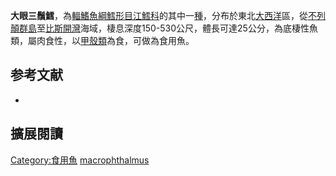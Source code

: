 {{Speciesbox
| image = 
| image_width = 250px
| image_caption = 
| status = LC
| status_system = IUCN3.1
| genus = Gaidropsarus
| species = macrophthalmus
| authority = [[Günther|Günther]], 1867
| synonyms = *''Antonogadus macrophthalmus''<br /><small>Günther, 1867</small>
*''Motella macrophthalma''<br /><small>Günther, 1867</small>
*''Motella macrophthalmus''<br /><small>Günther, 1867</small>
*''Onus carpenteri''<br /><small>Günther, 1867</small>
}}
'''大眼三鬚鱈'''，為[[輻鰭魚綱|輻鰭魚綱]][[鱈形目|鱈形目]][[江鱈科|江鱈科]]的其中一[[種|種]]，分布於東北[[大西洋|大西洋]]區，從[[不列顛群島|不列顛群島]]至[[比斯開灣|比斯開灣]]海域，棲息深度150-530公尺，體長可達25公分，為底棲性魚類，屬肉食性，以[[甲殼類|甲殼類]]為食，可做為食用魚。

== 参考文献 ==
{{reflist}}
*{{FishBase_species|genus=Gaidropsarus|species=macrophthalmus|year=2012|month=7}}

== 擴展閱讀 == 
{{refbegin}}
{{wikispecies-inline|Gaidropsarus macrophthalmus|大眼三鬚鱈}}
{{refend}}
{{Taxonbar|from=Q531658}}

[[Category:食用魚|Category:食用魚]]
[[Category:三鬚鱈屬|macrophthalmus]]


{{魚類小作品}}